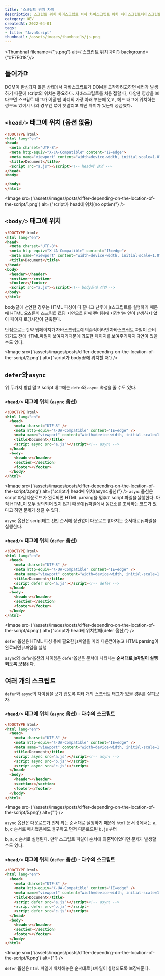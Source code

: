 ```yaml
---
title: '스크립트 위치 차이'
description: 스크립트 위치 차이스크립트 위치 차이스크립트 위치 차이스크립트차이스크립트 위치 차이스크립트차이스크립트 위치 차이스크립트
category: DEV
createdAt: 2022-04-01
tags:
- title: "JavaScript"
thumbnail: /assets/images/thumbnails/js.png
---
```

<Thumbnail filename={"js.png"} alt={'스크립트 위치 차이'} background={"#F7E018"}/>

<Divider />

## 들어가며
DOM이 완성되지 않은 상태에서 자바스크립트가 DOM을 조작하려고하면 에러가 발생하기 때문에
script의 위치는 중요하다. 자바스크립트를 처음 접할 때, 다양한 영상을 보다보면 스크립트 태그가 어떨 땐
바디의 가장 아래 부분에 있고, 헤드 태그에 위치하는 경우도 있어서 나의 경우엔 많이 헷갈리고 어떤 차이가 있는지 궁금했다.

## `<head/>` 태그에 위치 (옵션 없음)
```html
<!DOCTYPE html>
<html lang="en">
<head>
  <meta charset="UTF-8">
  <meta http-equiv="X-UA-Compatible" content="IE=edge">
  <meta name="viewport" content="width=device-width, initial-scale=1.0">
  <title>Document</title>
  <script src="a.js"></script><!-- head에 선언 -->
</head>
<body>

</body>
</html>
```
<Image src={'/assets/images/posts/differ-depending-on-the-location-of-the-script/1.png'} alt={"script가 head에 위치(no option)"} />
<br/>

## `<body/>` 태그에 위치
```html
<!DOCTYPE html>
<html lang="en">
<head>
  <meta charset="UTF-8">
  <meta http-equiv="X-UA-Compatible" content="IE=edge">
  <meta name="viewport" content="width=device-width, initial-scale=1.0">
  <title>Document</title>
</head>
<body>
  <header></header>
  <section></section>
  <footer></footer>
  <script src="a.js"></script><!-- body끝에 선언 -->
</body>
</html>
```
body끝에 선언한 경우는 HTML 파싱이 다 끝나고 난후에 js스크립트를 실행하기 때문에 HTML 요소들이 스크립트 로딩 지연으로 인해 렌더링에 지장받는 일이 발생하지 않아 페이지 로딩시간이 단축된다.

단점으로는 만약 웹페이지가 자바스크립트에 의존적이라면 자바스크립트 파일이 준비되기도 전에 HTML파일이 보여지기때문에 의도한 페이지를 보여주기까지 지연이 있을수도 있다.

<Image src={'/assets/images/posts/differ-depending-on-the-location-of-the-script/2.png'} alt={"script가 body 끝에 위치할 때"} />

## `defer`와 `async`
위 두가지 방법 말고 script 태그에는 `defer`와 `async` 속성을 줄 수도 있다.

### `<head/>` 태그에 위치 (`async` 옵션)
```html
<!DOCTYPE html>
<html lang="en">
  <head>
    <meta charset="UTF-8" />
    <meta http-equiv="X-UA-Compatible" content="IE=edge" />
    <meta name="viewport" content="width=device-width, initial-scale=1.0" />
    <title>Document</title>
    <script async src="a.js"></script><!-- async -->
  </head>
  <body>
    <header></header>
    <section></section>
    <footer></footer>
  </body>
</html>
```
<Image src={'/assets/images/posts/differ-depending-on-the-location-of-the-script/3.png'} alt={"script가 head에 위치(async 옵션)"} />
`async` 옵션은 script 파일 다운로드가 완료되면 HTML parsing을 멈추고 script 파일을 실행한다.
아직 HTML이 모두 정의되어 있지 않기 때문에 js파일에서 돔요소를 조작하는 코드가 있다고 하면 문제가 생길 수 있다.

`async` 옵션은 script태그 선언 순서에 상관없이 다운로드 받아지는 순서대로 js파일을 실행한다.

### `<head/>` 태그에 위치 (`defer` 옵션)
```html
<!DOCTYPE html>
<html lang="en">
  <head>
    <meta charset="UTF-8" />
    <meta http-equiv="X-UA-Compatible" content="IE=edge" />
    <meta name="viewport" content="width=device-width, initial-scale=1.0" />
    <title>Document</title>
    <script defer src="a.js"></script><!-- defer -->
  </head>
  <body>
    <header></header>
    <section></section>
    <footer></footer>
  </body>
</html>
```
<Image src={'/assets/images/posts/differ-depending-on-the-location-of-the-script/4.png'} alt={"script가 head에 위치할때(defer 옵션)"} />

`defer` 옵션은 HTML 파싱 중에 필요한 js파일을 미리 다운받아놓고 HTML parsing이 완료되면 js파일을 실행

`async`와 `defer`옵션의 차이점은 `defer`옵션은 문서에 나타나는 <b>순서대로 js파일이 실행되도록 보장</b>된다.

## 여러 개의 스크립트

`defer`와 `async`의 차이점을 보기 쉽도록 여러 개의 스크립트 태그가 있을 경우를 살펴보자.

### `<head/>` 태그에 위치 (`async` 옵션) - 다수의 스크립트
```html
<!DOCTYPE html>
<html lang="en">
  <head>
    <meta charset="UTF-8" />
    <meta http-equiv="X-UA-Compatible" content="IE=edge" />
    <meta name="viewport" content="width=device-width, initial-scale=1.0" />
    <title>Document</title>
    <script async src="a.js"></script><!-- async -->
    <script async src="b.js"></script>
    <script async src="c.js"></script>
  </head>
  <body>
    <header></header>
    <section></section>
    <footer></footer>
  </body>
</html>
```
<Image src={'/assets/images/posts/differ-depending-on-the-location-of-the-script/5.png'} alt={""} />

`async` 옵션은 다운로드가 먼저 되는 순서대로 실행하기 때문에 `html` 문서 상에서는 a, b, c 순서로 배치했음에도 불구하고 먼저 다운로드된 `b.js` 부터

b, a, c 순서로 실행된다. 만약 스크립트 파일이 순서에 의존적이었다면 문제가 발생할 수도 있다.

### `<head/>` 태그에 위치 (`defer` 옵션) - 다수의 스크립트
```html
<!DOCTYPE html>
<html lang="en">
  <head>
    <meta charset="UTF-8" />
    <meta http-equiv="X-UA-Compatible" content="IE=edge" />
    <meta name="viewport" content="width=device-width, initial-scale=1.0" />
    <title>Document</title>
    <script defer src="a.js"></script><!-- async -->
    <script defer src="b.js"></script>
    <script defer src="c.js"></script>
  </head>
  <body>
    <header></header>
    <section></section>
    <footer></footer>
  </body>
</html>
```

<Image src={'/assets/images/posts/differ-depending-on-the-location-of-the-script/6.png'} alt={""} />

`defer` 옵션은 `html` 파일에 배치해놓은 순서대로 js파일이 실행되도록 보장해준다.
